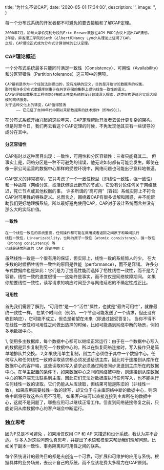
  title: '为什么不谈CAP',
  date: '2020-05-01 17:34:00',
  description: '',
  image: '',
}

每一个分布式系统的开发者都不可避免的要去接触和了解CAP定理。

```
2000年7月，加州大学伯克利分校的Eric Brewer教授在ACM PODC会议上提出CAP猜想。
2年后，麻省理工学院的Seth Gilbert和Nancy Lynch从理论上证明了CAP。
之后，CAP理论正式成为分布式计算领域的公认定理。
```

### CAP理论概述
一个分布式系统最多只能同时满足一致性（Consistency）、可用性（Availability）和分区容错性（Partition tolerance）这三项中的两项。


```
CAP最初是作为一个经验法则提出的，没有准确的定义，目的是开始讨论数据库的权衡。
那时候许多分布式数据库侧重于在共享存储的集群上提供线性一致性的语义，
CAP定理鼓励数据库工程师向分布式无共享系统的设计领域深入探索，这类架构更适合实现大规模的网络服务。 
对于这种文化上的转变，CAP值得赞扬 
     —— 它见证了自00年代中期以来新数据库的技术爆炸（即NoSQL）。
```

在分布式系统开始兴起的这些年来，CAP定理帮助开发者去设计更复杂的架构。
但是时至今日，我们再去看这个CAP定理的时候，不免发现他其实有一些误导的成分在其中。

#### 分区容错性

CAP有时以这种面目出现：一致性，可用性和分区容错性：三者只能择其二。
但事实上是，网络分区是一种不可避免的错误，他无论如何都有可能会发生。即使在像一家公司运营的数据中心那样的受控环境中，网络问题也可能出乎意料地普遍。

CAP定义的非常狭窄，它只考虑了一个一致性模型（即线性一致性，强一致性）和一种故障（网络分区，或活跃但彼此断开的节点）。它没有讨论任何关于网络延迟，死亡节点或其他权衡的事。
许多所谓的“高可用”（容错）系统实际上不符合CAP对可用性的特殊定义。总而言之，围绕着CAP有很多误解和困惑，并不能帮助我们更好地理解系统，所以最好避免使用CAP，CAP对于设计系统而言并没有那么大的实际价值。


#### 一致性
```
在一个线性一致性的系统里面，任何操作都可能在调用或者返回之间原子和瞬间执行
线性一致性，Linearizability，也称为原子一致性（atomic consistency），强一致性（strong consistency）等
也就是通常所说的 CAP 理论中的 C
```

虽然线性一致是一个很有用的保证，但实际上，线性一致的系统惊人的少。
在大多数的时候牺牲线性一致性的原因是性能（performance），而不是容错。
许多分布式数据库也是如此：它们是为了提高性能而选择了牺牲线性一致性，而不是为了容错。线性一致的速度很慢——这始终是事实，而不仅仅是网络故障期间。
如果你想要线性一致性，读写请求的响应时间至少与网络延迟的不确定性成正比。

#### 可用性

首先我们需要了解到，“可用性”是一个“活性”属性，也就是“最终可用性”，就像最终一致性一样。
在某个时间点（例如，一个节点可能发送了一个请求，但还没有收到响应），它可能不成立，但总是希望在未来（即通过接受答复）。
当你不得不在线性一致性和可用性之间做出选择的时候，比如可能遇到网络中断的场景，例如多地数据中心。

1, 使用多主数据库，每个数据中心都可以继续正常运行：由于在一个数据中心写入的数据是异步复制到另一个数据中心的，所以在恢复网络连接时，写入操作只是简单地排队并交换。 
2,如果使用单主复制，则主库必须位于其中一个数据中心。任何写入和任何线性一致的读取请求都必须发送给该主库，因此对于连接到从库所在数据中心的客户端，这些读取和写入请求必须通过网络同步发送到主库所在的数据中心。在单主配置的条件下，如果数据中心之间的网络被中断，则连接到从库数据中心的客户端无法联系到主库，因此它们无法对数据库执行任何写入，也不能执行任何线性一致的读取。它们仍能从从库读取，但结果可能是陈旧的（非线性一致）。如果应用需要线性一致的读写，却又位于与主库网络中断的数据中心，则网络中断将导致这些应用不可用。
如果客户端可以直接连接到主库所在的数据中心，这就不是问题了，哪些应用可以继续正常工作。但直到网络链接修复之前，只能访问从库数据中心的客户端会中断运行。


### 独立思考
因为P总是不可避免 ，如果用仅仅用 CP 和 AP 来描述和设计系统，我认为并不合适。
许多人对这些问题认真思考，并提出了术语和模型来帮助我们理解问题。比如关于副本一致性、事务隔离和可用性之间的联系。

每个系统设计的最终目的都是去创造一个可靠，可扩展和可维护的应用与系统。根据具体的业务场景，去设计自己的系统，而不应该花费太多精力在CAP原则。




